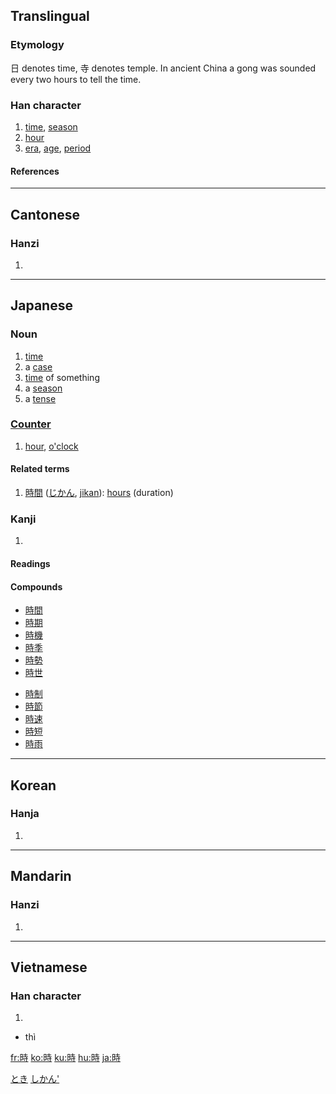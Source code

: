 {{see|时}}

==Translingual==
{{stroke order|type=animate}}
===Etymology===
日 denotes time, 寺 denotes temple.  In ancient China a gong was sounded every two hours to tell the time.
===Han character===
{{Han char|rn=72|rad=日|as=06|sn=10|four=6404<sub>1</sub>|canj=日土木戈 (AGDI)}}
# [[time]], [[season]]
# [[hour]]
# [[era]], [[age]], [[period]]
====References====
{{Han ref|kx=0494.220|dkj=13890|dj=0859.150|hdz=21505.050|uh=6642|ud=26178|bh=AEC9|bd=44745}}
----

==Cantonese==
===Hanzi===
{{yue-hanzi|jyut=|y=[[si4]]}}
# {{defn|Cantonese}}
----
==Japanese==
===Noun===
[[Category:1000_Japanese_basic_words|とき]]
{{ja-noun|k|hira=とき|rom=toki}}
# [[time]]
# a [[case]]
# [[time]] of something
# a [[season]]
# a [[tense]]
===[[助数詞|Counter]]===
{{ja-counter|kana=じ|romaji=ji|index=しかん'}}
# [[hour]], [[o'clock]]
[[Category:ja:Time|しかん']]

====Related terms====
#[[時間]] ([[じかん]], [[jikan]]): [[hours]] (duration)

===Kanji===
{{ja-kanji|grade=2|rs=日06}}
# {{defn|Japanese}} 
====Readings====
{{ja-readings|on=[[じ]] (''ji''), [[し]] (''shi'')|kun=[[とき]] (''toki''), [[これ]] (''kore'')}}

====Compounds====
{{top2}}
*[[時間]]
*[[時期]]
*[[時機]]
*[[時季]]
*[[時勢]]
*[[時世]]
{{mid2}}
*[[時制]]
*[[時節]]
*[[時速]]
*[[時短]]
*[[時雨]]
{{bottom}}
----

==Korean==
===Hanja===
{{ko-hanja|hangeul=시|eumhun=|rv=si|mr=si|y=si}}
# {{defn|Korean}}
----
==Mandarin==
===Hanzi===
{{cmn-hanzi|sim=时|pin=[[shí]] ([[shi2]])|wg=[[shih2|shih<sup>2</sup>]]}}
# {{defn|Mandarin}}
----
==Vietnamese==
===Han character===
{{vi-hantu}}
# {{defn|Vietnamese}}
*thì

[[fr:時]]
[[ko:時]]
[[ku:時]]
[[hu:時]]
[[ja:時]]